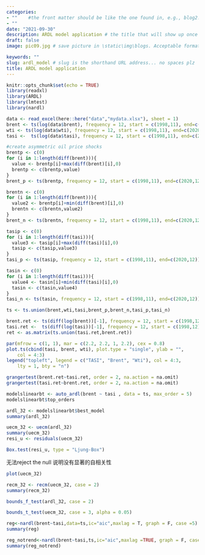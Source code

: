 ```yaml
---
categories:  
- ""    #the front matter should be like the one found in, e.g., blog2.md. It cannot be like the normal Rmd we used
- ""
date: "2021-09-30"
description: ARDL model application # the title that will show up once someone gets to this page
draft: false
image: pic09.jpg # save picture in \static\img\blogs. Acceptable formats= jpg, jpeg, or png . Your iPhone pics wont work

keywords: ""
slug: ardl_model # slug is the shorthand URL address... no spaces plz
title: ARDL model application
---
```


```r
knitr::opts_chunk$set(echo = TRUE)
library(readxl)
library(ARDL)
library(lmtest)
library(nardl)
```

```r
data <- read_excel(here::here("data","mydata.xlsx"), sheet = 1)
brent <- ts(log(data$brent), frequency = 12, start = c(1998,11), end=c(2020,12))
wti <- ts(log(data$wti), frequency = 12, start = c(1998,11), end=c(2020,12))
tasi <-  ts(log(data$tasi), frequency = 12, start = c(1998,11), end=c(2020,12))

#create asymmetric oil price shocks
brentp <- c(0)
for (i in 1:length(diff(brent))){
  value <- brentp[i]+max(diff(brent)[i],0)
  brentp <- c(brentp,value)
}
brent_p <- ts(brentp, frequency = 12, start = c(1998,11), end=c(2020,12))

brentn <- c(0)
for (i in 1:length(diff(brent))){
  value2 <- brentp[i]+min(diff(brent)[i],0)
  brentn <- c(brentn,value2)
}
brent_n <- ts(brentn, frequency = 12, start = c(1998,11), end=c(2020,12))

tasip <- c(0)
for (i in 1:length(diff(tasi))){
  value3 <- tasip[i]+max(diff(tasi)[i],0)
  tasip <- c(tasip,value3)
}
tasi_p <- ts(tasip, frequency = 12, start = c(1998,11), end=c(2020,12))

tasin <- c(0)
for (i in 1:length(diff(tasi))){
  value4 <- tasin[i]+min(diff(tasi)[i],0)
  tasin <- c(tasin,value4)
}
tasi_n <- ts(tasin, frequency = 12, start = c(1998,11), end=c(2020,12))

ts <- ts.union(brent,wti,tasi,brent_p,brent_n,tasi_p,tasi_n)

brent.ret <- ts(diff(log(brent))[-1], frequency = 12, start = c(1998,12), end=c(2020,12))
tasi.ret <-  ts(diff(log(tasi))[-1], frequency = 12, start = c(1998,12), end=c(2020,12))
ret <- as.matrix(ts.union(tasi.ret,brent.ret))
```

```r
par(mfrow = c(1, 1), mar = c(2.2, 2.2, 1, 2.2), cex = 0.8)
plot.ts(cbind(tasi, brent, wti), plot.type = "single", ylab = "", 
    col = 4:3)
legend("topleft", legend = c("TASI", "Brent", "Wti"), col = 4:3, 
    lty = 1, bty = "n")
```

```r
grangertest(brent.ret~tasi.ret, order = 2, na.action = na.omit)
grangertest(tasi.ret~brent.ret, order = 2, na.action = na.omit)
```

```r
modelslinearbt <- auto_ardl(brent ~ tasi , data = ts, max_order = 5)
modelslinearbt$top_orders
```
```r
ardl_32 <- modelslinearbt$best_model
summary(ardl_32)
```

```r
uecm_32 <- uecm(ardl_32)
summary(uecm_32)
resi_u <- residuals(uecm_32)
```

```r
Box.test(resi_u, type = "Ljung-Box")
```
无法reject the null 说明没有显著的自相关性

```r
plot(uecm_32)
```


```r
recm_32 <- recm(uecm_32, case = 2)
summary(recm_32)
```

```r
bounds_f_test(ardl_32, case = 2)
```

```r
bounds_t_test(uecm_32, case = 3, alpha = 0.05)
```


```r
reg<-nardl(brent~tasi,data=ts,ic="aic",maxlag = T, graph = F, case =5)
summary(reg)
```
```r
reg_notrend<-nardl(brent~tasi,ts,ic="aic",maxlag =TRUE, graph = F, case =3)
summary(reg_notrend)
```
